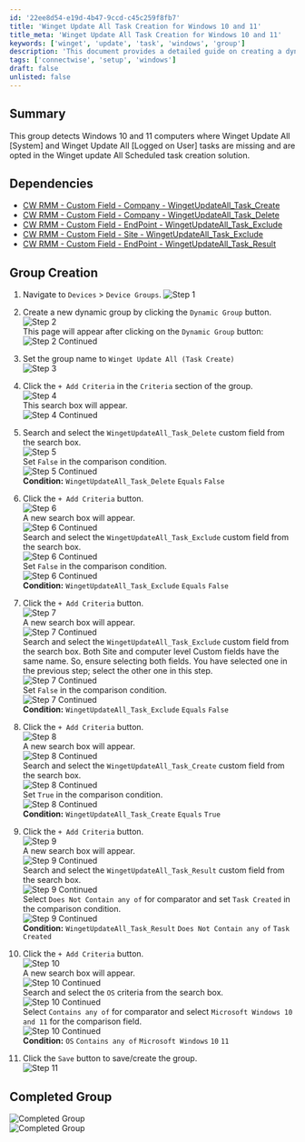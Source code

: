 ```yaml
---
id: '22ee8d54-e19d-4b47-9ccd-c45c259f8fb7'
title: 'Winget Update All Task Creation for Windows 10 and 11'
title_meta: 'Winget Update All Task Creation for Windows 10 and 11'
keywords: ['winget', 'update', 'task', 'windows', 'group']
description: 'This document provides a detailed guide on creating a dynamic group in ConnectWise RMM to detect Windows 10 and 11 computers where the Winget Update All tasks are missing. It outlines the necessary dependencies and step-by-step instructions for setting up the group criteria.'
tags: ['connectwise', 'setup', 'windows']
draft: false
unlisted: false
---
```

## Summary

This group detects Windows 10 and 11 computers where Winget Update All [System] and Winget Update All [Logged on User] tasks are missing and are opted in the Winget update All Scheduled task creation solution.

## Dependencies

- [CW RMM - Custom Field - Company - WingetUpdateAll_Task_Create](https://proval.itglue.com/DOC-5078775-15702768)
- [CW RMM - Custom Field - Company - WingetUpdateAll_Task_Delete](https://proval.itglue.com/DOC-5078775-15702769)
- [CW RMM - Custom Field - EndPoint - WingetUpdateAll_Task_Exclude](https://proval.itglue.com/DOC-5078775-15702825)
- [CW RMM - Custom Field - Site - WingetUpdateAll_Task_Exclude](https://proval.itglue.com/DOC-5078775-15702824)
- [CW RMM - Custom Field - EndPoint - WingetUpdateAll_Task_Result](https://proval.itglue.com/DOC-5078775-15702796)

## Group Creation

1. Navigate to `Devices` > `Device Groups`.
   ![Step 1](../../../static/img/Winget-Update-All-(Task-Create)/image_1.png)

2. Create a new dynamic group by clicking the `Dynamic Group` button.  
   ![Step 2](../../../static/img/Winget-Update-All-(Task-Create)/image_2.png)  
   This page will appear after clicking on the `Dynamic Group` button:  
   ![Step 2 Continued](../../../static/img/Winget-Update-All-(Task-Create)/image_3.png)

3. Set the group name to `Winget Update All (Task Create)`  
   ![Step 3](../../../static/img/Winget-Update-All-(Task-Create)/image_4.png)

4. Click the `+ Add Criteria` in the `Criteria` section of the group.  
   ![Step 4](../../../static/img/Winget-Update-All-(Task-Create)/image_5.png)  
   This search box will appear.  
   ![Step 4 Continued](../../../static/img/Winget-Update-All-(Task-Create)/image_6.png)

5. Search and select the `WingetUpdateAll_Task_Delete` custom field from the search box.  
   ![Step 5](../../../static/img/Winget-Update-All-(Task-Create)/image_7.png)  
   Set `False` in the comparison condition.  
   ![Step 5 Continued](../../../static/img/Winget-Update-All-(Task-Create)/image_8.png)  
   **Condition:** `WingetUpdateAll_Task_Delete` `Equals` `False`

6. Click the `+ Add Criteria` button.  
   ![Step 6](../../../static/img/Winget-Update-All-(Task-Create)/image_9.png)  
   A new search box will appear.  
   ![Step 6 Continued](../../../static/img/Winget-Update-All-(Task-Create)/image_10.png)  
   Search and select the `WingetUpdateAll_Task_Exclude` custom field from the search box.  
   ![Step 6 Continued](../../../static/img/Winget-Update-All-(Task-Create)/image_11.png)  
   Set `False` in the comparison condition.  
   ![Step 6 Continued](../../../static/img/Winget-Update-All-(Task-Create)/image_12.png)  
   **Condition:** `WingetUpdateAll_Task_Exclude` `Equals` `False`

7. Click the `+ Add Criteria` button.  
   ![Step 7](../../../static/img/Winget-Update-All-(Task-Create)/image_13.png)  
   A new search box will appear.  
   ![Step 7 Continued](../../../static/img/Winget-Update-All-(Task-Create)/image_14.png)  
   Search and select the `WingetUpdateAll_Task_Exclude` custom field from the search box. Both Site and computer level Custom fields have the same name. So, ensure selecting both fields. You have selected one in the previous step; select the other one in this step.  
   ![Step 7 Continued](../../../static/img/Winget-Update-All-(Task-Create)/image_15.png)  
   Set `False` in the comparison condition.  
   ![Step 7 Continued](../../../static/img/Winget-Update-All-(Task-Create)/image_12.png)  
   **Condition:** `WingetUpdateAll_Task_Exclude` `Equals` `False`

8. Click the `+ Add Criteria` button.  
   ![Step 8](../../../static/img/Winget-Update-All-(Task-Create)/image_13.png)  
   A new search box will appear.  
   ![Step 8 Continued](../../../static/img/Winget-Update-All-(Task-Create)/image_14.png)  
   Search and select the `WingetUpdateAll_Task_Create` custom field from the search box.  
   ![Step 8 Continued](../../../static/img/Winget-Update-All-(Task-Create)/image_16.png)  
   Set `True` in the comparison condition.  
   ![Step 8 Continued](../../../static/img/Winget-Update-All-(Task-Create)/image_17.png)  
   **Condition:** `WingetUpdateAll_Task_Create` `Equals` `True`

9. Click the `+ Add Criteria` button.  
   ![Step 9](../../../static/img/Winget-Update-All-(Task-Create)/image_18.png)  
   A new search box will appear.  
   ![Step 9 Continued](../../../static/img/Winget-Update-All-(Task-Create)/image_19.png)  
   Search and select the `WingetUpdateAll_Task_Result` custom field from the search box.  
   ![Step 9 Continued](../../../static/img/Winget-Update-All-(Task-Create)/image_20.png)  
   Select `Does Not Contain any of` for comparator and set `Task Created` in the comparison condition.  
   ![Step 9 Continued](../../../static/img/Winget-Update-All-(Task-Create)/image_21.png)  
   **Condition:** `WingetUpdateAll_Task_Result` `Does Not Contain any of` `Task Created`

10. Click the `+ Add Criteria` button.  
    ![Step 10](../../../static/img/Winget-Update-All-(Task-Create)/image_22.png)  
    A new search box will appear.  
    ![Step 10 Continued](../../../static/img/Winget-Update-All-(Task-Create)/image_23.png)  
    Search and select the `OS` criteria from the search box.  
    ![Step 10 Continued](../../../static/img/Winget-Update-All-(Task-Create)/image_24.png)  
    Select `Contains any of` for comparator and select `Microsoft Windows 10 and 11` for the comparison field.  
    ![Step 10 Continued](../../../static/img/Winget-Update-All-(Task-Create)/image_25.png)  
    **Condition:** `OS` `Contains any of` `Microsoft Windows` `10` `11`

11. Click the `Save` button to save/create the group.  
    ![Step 11](../../../static/img/Winget-Update-All-(Task-Create)/image_26.png)

## Completed Group

![Completed Group](../../../static/img/Winget-Update-All-(Task-Create)/image_27.png)  
![Completed Group](../../../static/img/Winget-Update-All-(Task-Create)/image_28.png)











